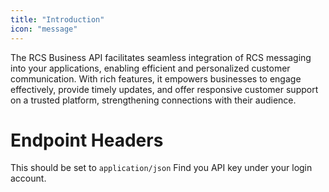 ```yaml
---
title: "Introduction"
icon: "message"
---
```


The RCS Business API facilitates seamless integration of RCS messaging into your applications, enabling efficient and personalized customer communication. With rich features, it empowers businesses to engage effectively, provide timely updates, and offer responsive customer support on a trusted platform, strengthening connections with their audience.

# Endpoint Headers

<ParamField path="contentType" type="string" required>
  This should be set to <code>application/json</code>
</ParamField>

<ParamField path="apikey" type="string" required>
  Find you API key under your login account.
</ParamField>
